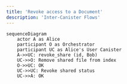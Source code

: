 ```yaml
---
title: 'Revoke access to a Document'
description: 'Inter-Canister Flows'
---
```

```mermaid
sequenceDiagram
    actor A as Alice
    participant O as Orchestrator
    participant UC as Alice's User Canister
    A->>UC: revoke_share (id, Bob)
    UC->>O: Remove shared file from index
    O->>UC: OK
    UC->>UC: Revoke shared status
    UC->>A: OK

```
